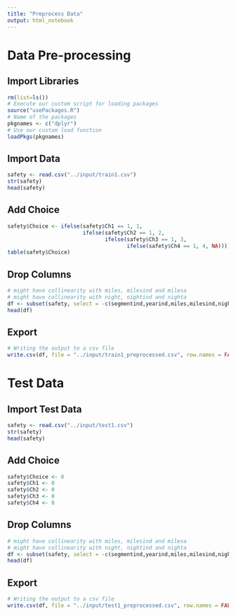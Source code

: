 ```yaml
---
title: "Preprocess Data"
output: html_notebook
---
```


# Data Pre-processing
## Import Libraries
```r
rm(list=ls())
# Execute our custom script for loading packages
source("usePackages.R")
# Name of the packages 
pkgnames <- c("dplyr")
# Use our custom load function
loadPkgs(pkgnames)
```

## Import Data
```r
safety <- read.csv("../input/train1.csv")
str(safety)
head(safety)
```
## Add Choice
```r
safety$Choice <- ifelse(safety$Ch1 == 1, 1,
                        ifelse(safety$Ch2 == 1, 2,
                               ifelse(safety$Ch3 == 1, 3,
                                      ifelse(safety$Ch4 == 1, 4, NA))))
table(safety$Choice)
```

## Drop Columns
```r
# might have collinearity with miles, milesind and milesa
# might have collinearity with night, nightind and nighta
df <- subset(safety, select = -c(segmentind,yearind,miles,milesind,night,nightind,pparkind,genderind,age,ageind,educind,regionind,Urbind,income,incomeind))
head(df)
```

## Export
```r
# Writing the output to a csv file
write.csv(df, file = "../input/train1_preprocessed.csv", row.names = FALSE)
```

# Test Data
## Import Test Data
```r
safety <- read.csv("../input/test1.csv")
str(safety)
head(safety)
```
## Add Choice
```r
safety$Choice <- 0
safety$Ch1 <- 0
safety$Ch2 <- 0
safety$Ch3 <- 0
safety$Ch4 <- 0
```

## Drop Columns
```r
# might have collinearity with miles, milesind and milesa
# might have collinearity with night, nightind and nighta
df <- subset(safety, select = -c(segmentind,yearind,miles,milesind,night,nightind,pparkind,genderind,age,ageind,educind,regionind,Urbind,income,incomeind,Ch1,Ch2,Ch3,Ch4))
head(df)
```

## Export
```r
# Writing the output to a csv file
write.csv(df, file = "../input/test1_preprocessed.csv", row.names = FALSE)
```
